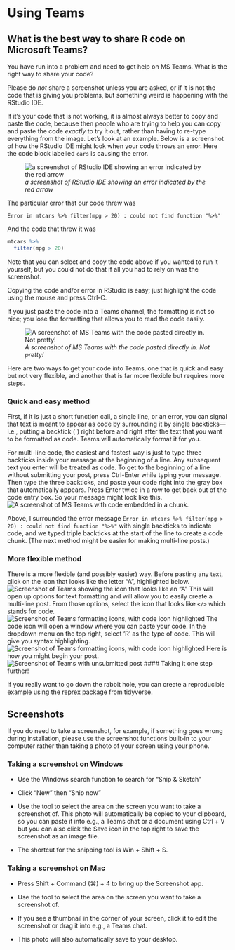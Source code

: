 # Using Teams {#teams}

## What is the best way to share R code on Microsoft Teams?

You have run into a problem and need to get help on MS Teams. What is the right way to share your code?

Please do *not* share a screenshot unless you are asked, or if it is not the code that is giving you problems, but something weird is happening with the RStudio IDE.

If it's your code that is not working, it is almost always better to copy and paste the code, because then people who are trying to help you can copy and paste the code *exactly* to try it out, rather than having to re-type everything from the image. Let's look at an example. Below is a screenshot of how the RStudio IDE might look when your code throws an error. Here the code block labelled `cars` is causing the error.

![*a screenshot of RStudio IDE showing an error indicated by the red arrow*](https://raw.githubusercontent.com/PsyTeachR/FAQ/master/images/mtcars_error.jpg)

The particular error that our code threw was

    Error in mtcars %>% filter(mpg > 20) : could not find function "%>%"

And the code that threw it was

```r
mtcars %>%
  filter(mpg > 20)
```

Note that you can select and copy the code above if you wanted to run it yourself, but you could not do that if all you had to rely on was the screenshot.

Copying the code and/or error in RStudio is easy; just highlight the code using the mouse and press Ctrl-C.

If you just paste the code into a Teams channel, the formatting is not so nice; you lose the formatting that allows you to read the code easily.

![*A screenshot of MS Teams with the code pasted directly in. Not pretty!*](https://raw.githubusercontent.com/PsyTeachR/FAQ/master/images/teams_paste1.jpg)

Here are two ways to get your code into Teams, one that is quick and easy but not very flexible, and another that is far more flexible but requires more steps.

### Quick and easy method

First, if it is just a short function call, a single line, or an error, you can signal that text is meant to appear as code by surrounding it by single backticks---i.e., putting a backtick (\`) right before and right after the text that you want to be formatted as code. Teams will automatically format it for you.

For multi-line code, the easiest and fastest way is just to type three backticks inside your message at the beginning of a line. Any subsequent text you enter will be treated as code. To get to the beginning of a line without submitting your post, press Ctrl-Enter while typing your message. Then type the three backticks, and paste your code right into the gray box that automatically appears. Press Enter twice in a row to get back out of the code entry box. So your message might look like this. ![A screenshot of MS Teams with code embedded in a chunk.](https://raw.githubusercontent.com/PsyTeachR/FAQ/master/images/teams_chunk.jpg)

Above, I surrounded the error message `Error in mtcars %>% filter(mpg > 20) : could not find function "%>%"` with single backticks to indicate code, and we typed triple backticks at the start of the line to create a code chunk. (The next method might be easier for making multi-line posts.)

### More flexible method

There is a more flexible (and possibly easier) way. Before pasting any text, click on the icon that looks like the letter "A", highlighted below. ![Screenshot of Teams showing the icon that looks like an "A"](https://raw.githubusercontent.com/PsyTeachR/FAQ/master/images/teams_paste2.jpg) This will open up options for text formatting and will allow you to easily create a multi-line post. From those options, select the icon that looks like `</>` which stands for code. ![Screenshot of Teams formatting icons, with code icon highlighted](https://raw.githubusercontent.com/PsyTeachR/FAQ/master/images/teams_paste3.jpg) The code icon will open a window where you can paste your code. In the dropdown menu on the top right, select 'R' as the type of code. This will give you syntax highlighting. ![Screenshot of Teams formatting icons, with code icon highlighted](https://raw.githubusercontent.com/PsyTeachR/FAQ/master/images/teams_paste4.jpg) Here is how you might begin your post. ![Screenshot of Teams with unsubmitted post](https://raw.githubusercontent.com/PsyTeachR/FAQ/master/images/teams_paste5.jpg) #### Taking it one step further!

If you really want to go down the rabbit hole, you can create a reproducible example using the [reprex](https://www.tidyverse.org/help/#reprex) package from tidyverse.

## Screenshots

If you do need to take a screenshot, for example, if something goes wrong during installation, please use the screenshot functions built-in to your computer rather than taking a photo of your screen using your phone.

### Taking a screenshot on Windows

-   Use the Windows search function to search for "Snip & Sketch"

-   Click "New" then "Snip now"

-   Use the tool to select the area on the screen you want to take a screenshot of. This photo will automatically be copied to your clipboard, so you can paste it into e.g., a Teams chat or a document using Ctrl + V but you can also click the Save icon in the top right to save the screenshot as an image file.

-   The shortcut for the snipping tool is Win + Shift + S.

### Taking a screenshot on Mac

-   Press Shift + Command (⌘) + 4 to bring up the Screenshot app.

-   Use the tool to select the area on the screen you want to take a screenshot of.

-   If you see a thumbnail in the corner of your screen, click it to edit the screenshot or drag it into e.g., a Teams chat.

-   This photo will also automatically save to your desktop.
